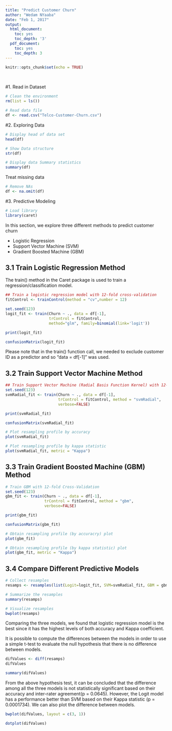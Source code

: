 ```yaml
---
title: "Predict Customer Churn"
author: "Wedam NYaaba"
date: "Feb 1, 2017"
output:
  html_document:
    toc: yes
    toc_depth: '3'
  pdf_document:
    toc: yes
    toc_depth: 3
---
```


```r
knitr::opts_chunk$set(echo = TRUE)
```

&nbsp;
&nbsp;


\newpage

#1. Read in Dataset
```r
# Clean the environment
rm(list = ls())

# Read data file
df <- read.csv("Telco-Customer-Churn.csv")
```

#2. Exploring Data

```r
# Display head of data set
head(df)
```

```r
# Show Data structure 
str(df)
```

```r
# Display data Summary statistics
summary(df)
```
Treat missing data

```r
# Remove NAs
df <- na.omit(df) 
```

#3. Predictive Modeling

```r
# Load library
library(caret)
```

In this section, we explore three different methods to predict customer churn 

- Logistic Regression
- Support Vector Machine (SVM)
- Gradient Boosted Machine (GBM)


## 3.1 Train Logistic Regression Method

The train() method in the Caret package is used to train a regression/classification model.


```r

## Train a logistic regression model with 12-fold cross-validation
fitControl <- trainControl(method = "cv",number = 12)

set.seed(123)
logit_fit <- train(Churn ~ ., data = df[-1],
                   trControl = fitControl,
                   method="glm", family=binomial(link='logit'))

print(logit_fit)

confusionMatrix(logit_fit)
```

Please note that in the train() function call, we needed to exclude customer ID as a predictor and so "data = df[-1]" was used. 



## 3.2 Train Support Vector Machine Method

```r
## Train Support Vector Machine (Radial Basis Function Kernel) with 12-fold Cross-Validation
set.seed(123)
svmRadial_fit <- train(Churn ~ ., data = df[-1],
                       trControl = fitControl, method = "svmRadial",
                       verbose=FALSE)

print(svmRadial_fit)

confusionMatrix(svmRadial_fit)
```

```r
# Plot resampling profile by accuracy
plot(svmRadial_fit)
```
```r
# Plot resampling profile by kappa statistic
plot(svmRadial_fit, metric = "Kappa")
```


## 3.3 Train Gradient Boosted Machine (GBM) Method

```r
# Train GBM with 12-fold Cross-Validation
set.seed(123)
gbm_fit <- train(Churn ~ ., data = df[-1],
                 trControl = fitControl, method = "gbm",
                 verbose=FALSE)

print(gbm_fit)

confusionMatrix(gbm_fit)
```

```r
# Obtain resampling profile (by accuracry) plot
plot(gbm_fit)
```

```r
# Obtain resampling profile (by kappa statistic) plot
plot(gbm_fit, metric = "Kappa")
```

## 3.4 Compare Different Predictive Models

```r
# Collect resamples
resamps <- resamples(list(Logit=logit_fit, SVM=svmRadial_fit, GBM = gbm_fit))
```

```r
# Summarize the resamples
summary(resamps)
```

```r
# Visualize resamples
bwplot(resamps)
```


Comparing the three models, we found that logistic regression model is the best since it has the highest levels of both accuracy and Kappa coefficient.

It is possible to compute the differences between the models in order to use a simple t-test to evaluate the null hypothesis that there is no difference between models.

```r
difValues <- diff(resamps)
difValues
```

```r
summary(difValues)
```

From the above hypothesis test, it can be concluded that the difference among all the three models is not statistically significant based on their accuracy and inter-rater agreement(p = 0.0645). However, the Logit model has a performance better than SVM based on their Kappa statistic (p = 0.0001734).
We can also plot the difference between models.
```r
bwplot(difValues, layout = c(3, 1))
```

```r
dotplot(difValues)
```

